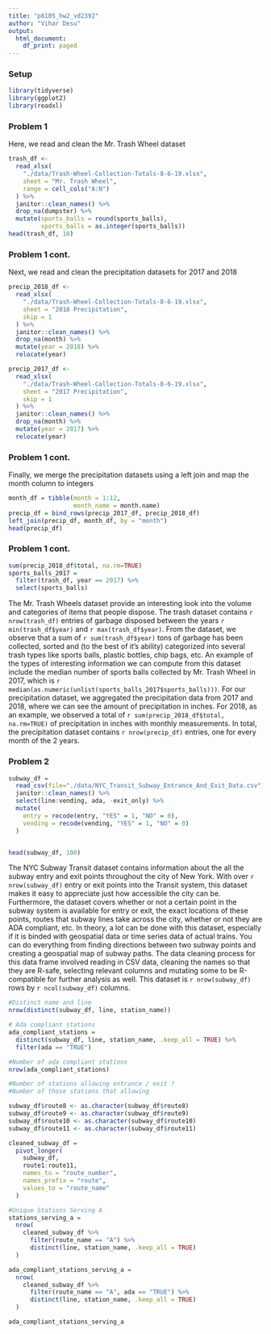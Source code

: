 ```yaml
---
title: "p8105_hw2_vd2392"
author: "Vihar Desu"
output:
  html_document:
    df_print: paged
---
```

### Setup
```r
library(tidyverse)
library(ggplot2)
library(readxl)
```

### Problem 1
Here, we read and clean the Mr. Trash Wheel dataset
```r
trash_df <-
  read_xlsx(
    "./data/Trash-Wheel-Collection-Totals-8-6-19.xlsx",
    sheet = "Mr. Trash Wheel",
    range = cell_cols("A:N")
  ) %>%
  janitor::clean_names() %>%
  drop_na(dumpster) %>%
  mutate(sports_balls = round(sports_balls),
         sports_balls = as.integer(sports_balls))
head(trash_df, 10)
```

### Problem 1 cont.
Next, we read and clean the precipitation datasets for 2017 and 2018
```r
precip_2018_df <-
  read_xlsx(
    "./data/Trash-Wheel-Collection-Totals-8-6-19.xlsx",
    sheet = "2018 Precipitation",
    skip = 1
  ) %>%
  janitor::clean_names() %>%
  drop_na(month) %>%
  mutate(year = 2018) %>%
  relocate(year)

precip_2017_df <-
  read_xlsx(
    "./data/Trash-Wheel-Collection-Totals-8-6-19.xlsx",
    sheet = "2017 Precipitation",
    skip = 1
  ) %>%
  janitor::clean_names() %>%
  drop_na(month) %>%
  mutate(year = 2017) %>%
  relocate(year)
```

### Problem 1 cont.
Finally, we merge the precipitation datasets using a left join and map the month column to integers
```r
month_df = tibble(month = 1:12,
                  month_name = month.name)
precip_df = bind_rows(precip_2017_df, precip_2018_df)
left_join(precip_df, month_df, by = "month")
head(precip_df)
```

### Problem 1 cont.

```r
sum(precip_2018_df$total, na.rm=TRUE)
sports_balls_2017 = 
  filter(trash_df, year == 2017) %>% 
  select(sports_balls)
```

The Mr. Trash Wheels dataset provide an interesting look into the volume and categories of items that people dispose. The trash dataset contains `r nrow(trash_df)`
entries of garbage disposed between the years `r min(trash_df$year)` and `r max(trash_df$year)`. From the dataset, we observe that a sum of `r sum(trash_df$year)` tons of garbage has been collected, sorted and (to the best of it's ability) categorized into several trash types like sports balls, plastic bottles, chip bags, etc. An example of the types of interesting information we can compute from this dataset include the median number of sports balls collected by Mr. Trash Wheel in 2017, which is `r median(as.numeric(unlist(sports_balls_2017$sports_balls)))`. For our precipitation dataset, we aggregated the precipitation data from 2017 and 2018, where we can see the amount of precipitation in inches. For 2018, as an example, we observed a total of `r sum(precip_2018_df$total, na.rm=TRUE)` of precipitation in inches with monthly measurements. In total, the precipitation dataset contains `r nrow(precip_df)` entries, one for every month of the 2 years.

### Problem 2

```r

subway_df = 
  read_csv(file="./data/NYC_Transit_Subway_Entrance_And_Exit_Data.csv") %>% 
  janitor::clean_names() %>% 
  select(line:vending, ada, -exit_only) %>% 
  mutate(
    entry = recode(entry, "YES" = 1, "NO" = 0),
    vending = recode(vending, "YES" = 1, "NO" = 0)
  )


head(subway_df, 100)
```

The NYC Subway Transit dataset contains information about the all the subway entry and exit points throughout the city of New York. With over `r nrow(subway_df)` entry or exit points into the Transit system, this dataset makes it easy to appreciate just how accessible the city can be. Furthermore, the dataset covers whether or not a certain point in the subway system is available for entry or exit, the exact locations of these points, routes that subway lines take across the city, whether or not they are ADA compliant, etc. In theory, a lot can be done with this dataset, especially if it is binded with geospatial data or time series data of actual trains. You can do everything from finding directions between two subway points and creating a geospatial map of subway paths. The data cleaning process for this data frame involved reading in CSV data, cleaning the names so that they are R-safe, selecting relevant columns and mutating some to be R-compatible for further analysis as well. This dataset is `r nrow(subway_df)` rows by `r ncol(subway_df)` columns. 


```r

#Distinct name and line
nrow(distinct(subway_df, line, station_name))

# Ada compliant stations
ada_compliant_stations = 
  distinct(subway_df, line, station_name, .keep_all = TRUE) %>% 
  filter(ada == "TRUE")

#Number of ada compliant stations
nrow(ada_compliant_stations)

#Number of stations allowing entrance / exit ?
#Number of those stations that allowing
```

```r

subway_df$route8 <- as.character(subway_df$route8)
subway_df$route9 <- as.character(subway_df$route9)
subway_df$route10 <- as.character(subway_df$route10)
subway_df$route11 <- as.character(subway_df$route11)

cleaned_subway_df = 
  pivot_longer(
    subway_df,
    route1:route11,
    names_to = "route_number",
    names_prefix = "route",
    values_to = "route_name"
  )

#Unique Stations Serving A
stations_serving_a =
  nrow(
    cleaned_subway_df %>%
      filter(route_name == "A") %>%
      distinct(line, station_name, .keep_all = TRUE)
  )

ada_compliant_stations_serving_a =
  nrow(
    cleaned_subway_df %>%
      filter(route_name == "A", ada == "TRUE") %>%
      distinct(line, station_name, .keep_all = TRUE)
  )

ada_compliant_stations_serving_a

```

